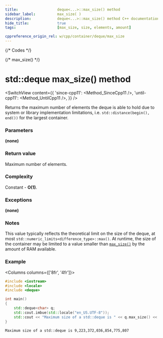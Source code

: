 ```yaml
---
title:					deque<...>::max_size() method
sidebar_label:			max_size( )
description:			deque<...>::max_size() method C++ documentation
hide_title:				true
tags:					[max_size, size, elements, amount]

cppreference_origin_rel: w/cpp/container/deque/max_size
---
```



{/* Codes */}

{/* max_size() */}

# std::deque max_size() method

<SwitchView content={{
	'since-cpp11': <Method_SinceCpp11 />,
	'until-cpp11': <Method_UntilCpp11 />,
}} />

Returns the maximum number of elements the deque is able to hold due to system or library implementation limitations, i.e. `std::distance(begin(), end())` for the largest container.

### Parameters

**(none)**

### Return value

Maximum number of elements.

### Complexity

Constant - **O(1)**.

### Exceptions

**(none)**

### Notes

This value typically reflects the theoretical limit on the size of the deque, at most `std::numeric_limits<difference_type>::max()`.
At runtime, the size of the container may be limited to a value smaller than [`max_size()`](#) by the amount of RAM available.

### Example

<Columns columns={['8fr', '4fr']}>
<div>

```cpp title='Main.cpp' showLineNumbers
#include <iostream>
#include <locale>
#include <deque>

int main()
{
    std::deque<char> q;
    std::cout.imbue(std::locale("en_US.UTF-8"));
    std::cout << "Maximum size of a std::deque is " << q.max_size() << '\n';
}
```

</div>
<div>

```plaintext title="Possible output"
Maximum size of a std::deque is 9,223,372,036,854,775,807
```

</div>
</Columns>

